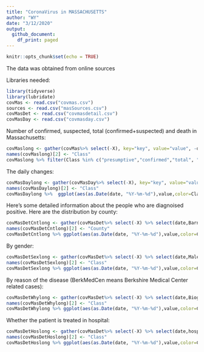 ```yaml
---
title: "CoronaVirus in MASSACHUSETTS"
author: "WY"
date: "3/12/2020"
output:
  github_document:
    df_print: paged
---
```


```r
knitr::opts_chunk$set(echo = TRUE)
```


The data was obtained from online sources

Libraries needed:
```r
library(tidyverse)
library(lubridate)
covMas <- read.csv("covmas.csv")
sources <- read.csv("masSources.csv")
covMasDet <- read.csv("covmasdetail.csv")
covMasDay <- read.csv("covmasday.csv")
```

Number of confirmed, suspected, total (confirmed+suspected) and death in Massachusetts:


```r
covMaslong <- gather(covMas%>% select(-X), key="key", value="value", -date)
names(covMaslong)[2] <- "Class"
covMaslong %>% filter(Class %in% c("presumptive","confirmed","total", "death"))%>% ggplot(aes(as.Date(date, "%Y-%m-%d"),value,color=Class,shape=Class))+geom_line(size=1)+geom_point(size=3)+ylab("numbers of people")+xlab("")+theme(axis.text.x = element_text(angle = 60, hjust = 1))
```

The daily changes:
```r
covMasDaylong <- gather(covMasDay%>% select(-X), key="key", value="value", -date)
names(covMasDaylong)[2] <- "Class"
covMasDaylong %>%  ggplot(aes(as.Date(date, "%Y-%m-%d"),value,color=Class,shape=Class))+geom_line(size=1)+geom_point(size=3)+ylab("numbers of people")+xlab("")+theme(axis.text.x = element_text(angle = 60, hjust = 1))
```

Here's some detailed information about the people who are diagnoised positive. Here are the distribution by county:

```r
covMasDetCntlong <- gather(covMasDet%>% select(-X) %>% select(date,Barnstable,Berkshire,Bristol,Franklin,Essex,Hampden,Hampshire,Middlesex,Norfolk,Plymouth,Suffolk,Worcester,CntUnknown), key="key", value="value", -date)
names(covMasDetCntlong)[2] <- "County"
covMasDetCntlong %>% ggplot(aes(as.Date(date, "%Y-%m-%d"),value,color=County))+geom_line(size=1)+geom_point(size=3)+ylab("numbers of people")+xlab("")+theme(axis.text.x = element_text(angle = 60, hjust = 1))
```

By gender:

```r
covMasDetSexlong <- gather(covMasDet%>% select(-X) %>% select(date,Male,Female), key="key", value="value", -date)
names(covMasDetSexlong)[2] <- "Class"
covMasDetSexlong %>% ggplot(aes(as.Date(date, "%Y-%m-%d"),value,color=Class,shape=Class))+geom_line(size=1)+geom_point(size=3)+ylab("numbers of people")+xlab("")+theme(axis.text.x = element_text(angle = 60, hjust = 1))
```

By reason of the disease (BerkMedCen means Berkshire Medical Center related cases):

```r
covMasDetWhylong <- gather(covMasDet%>% select(-X) %>% select(date,Biogen,Travel,LocalTransmission,UnkownReason), key="key", value="value", -date)
names(covMasDetWhylong)[2] <- "Class"
covMasDetWhylong %>% ggplot(aes(as.Date(date, "%Y-%m-%d"),value,color=Class,shape=Class))+geom_line(size=1)+geom_point(size=3)+ylab("numbers of people")+xlab("")+theme(axis.text.x = element_text(angle = 60, hjust = 1))
```

Whether the patient is treated in hospital:


```r
covMasDetHoslong <- gather(covMasDet%>% select(-X) %>% select(date,hospitalized,notHospitalized,Hosunknown), key="key", value="value", -date)
names(covMasDetHoslong)[2] <- "Class"
covMasDetHoslong %>% ggplot(aes(as.Date(date, "%Y-%m-%d"),value,color=Class,shape=Class))+geom_line(size=1)+geom_point(size=3)+ylab("numbers of people")+xlab("")+theme(axis.text.x = element_text(angle = 60, hjust = 1))
```
